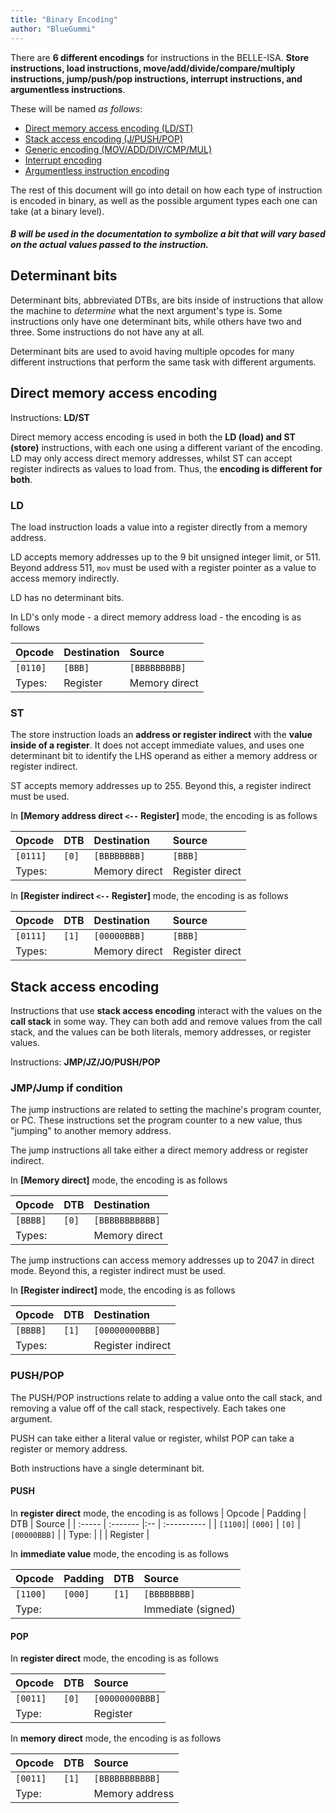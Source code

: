 ```yaml
---
title: "Binary Encoding"
author: "BlueGummi"
---
```


There are **6 different encodings** for instructions in the BELLE-ISA. **Store instructions, load instructions, move/add/divide/compare/multiply instructions, jump/push/pop instructions, interrupt instructions, and argumentless instructions**.

These will be named *as follows*:
- [Direct memory access encoding (LD/ST)](#direct-memory-address-encoding)
- [Stack access encoding (J/PUSH/POP)](#stack-access-encoding)
- [Generic encoding (MOV/ADD/DIV/CMP/MUL)](#generic-encoding)
- [Interrupt encoding](#interrupt-encoding)
- [Argumentless instruction encoding](#argumentless-encoding)

The rest of this document will go into detail on how each type of instruction is encoded in binary, as well as the possible argument types each one can take (at a binary level).

##### B will be used in the documentation to symbolize a bit that will vary based on the actual values passed to the instruction.

## Determinant bits

Determinant bits, abbreviated DTBs, are bits inside of instructions that allow the machine to *determine* what the next argument's type is. Some instructions only have one determinant bits, while others have two and three. Some instructions do not have any at all.

Determinant bits are used to avoid having multiple opcodes for many different instructions that perform the same task with different arguments.

## Direct memory access encoding

Instructions: **LD/ST**

Direct memory access encoding is used in both the **LD (load) and ST (store)** instructions, with each one using a different variant of the encoding. LD may only access direct memory addresses, whilst ST can accept register indirects as values to load from. Thus, the **encoding is different for both**.

### LD

The load instruction loads a value into a register directly from a memory address. 

LD accepts memory addresses up to the 9 bit unsigned integer limit, or 511. Beyond address 511, `mov` must be used with a register pointer as a value to access memory indirectly. 

LD has no determinant bits.

In LD's only mode - a direct memory address load - the encoding is as follows

| Opcode | Destination | Source |
| :----- | :---------- | :----- |
| `[0110]` | `[BBB]` | `[BBBBBBBBB]` |
| Types: | Register | Memory direct |

### ST

The store instruction loads an **address or register indirect** with the **value inside of a register**. It does not accept immediate values, and uses one determinant bit to identify the LHS operand as either a memory address or register indirect.

ST accepts memory addresses up to 255. Beyond this, a register indirect must be used.

In **[Memory address direct `<--` Register]** mode, the encoding is as follows

| Opcode | DTB | Destination | Source |
| :----- | :-- |:---------- | :----- |
| `[0111]`| `[0]` | `[BBBBBBBB]` | `[BBB]` |
| Types: |  | Memory direct | Register direct |


In **[Register indirect `<--` Register]** mode, the encoding is as follows

| Opcode | DTB |Destination | Source |
| :----- | :-------------- |:---------- | :----- |
| `[0111]` | `[1]` | `[00000BBB]` | `[BBB]` |
| Types: | | Memory direct | Register direct |


## Stack access encoding

Instructions that use **stack access encoding** interact with the values on the **call stack** in some way. They can both add and remove values from the call stack, and the values can be both literals, memory addresses, or register values.

Instructions: **JMP/JZ/JO/PUSH/POP**

### JMP/Jump if condition

The jump instructions are related to setting the machine's program counter, or PC. These instructions set the program counter to a new value, thus "jumping" to another memory address.

The jump instructions all take either a direct memory address or register indirect.

In **[Memory direct]** mode, the encoding is as follows

| Opcode | DTB |Destination |
| :----- | :---- | :-------------- |
| `[BBBB]` | `[0]` | `[BBBBBBBBBBB]` |
| Types: | | Memory direct |

The jump instructions can access memory addresses up to 2047 in direct mode. Beyond this, a register indirect must be used.

In **[Register indirect]** mode, the encoding is as follows

| Opcode | DTB |Destination |
| :----- | :---- | :-------------- |
| `[BBBB]` | `[1]` | `[00000000BBB]` |
| Types: | | Register indirect |


### PUSH/POP

The PUSH/POP instructions relate to adding a value onto the call stack, and removing a value off of the call stack, respectively. Each takes one argument.

PUSH can take either a literal value or register, whilst POP can take a register or memory address.

Both instructions have a single determinant bit.

#### PUSH

In **register direct** mode, the encoding is as follows
| Opcode | Padding | DTB | Source | 
| :----- | :------- |:-- | :---------- |
| `[1100]`| `[000]` | `[0]` | `[00000BBB]` |
| Type: | | | Register | 

In **immediate value** mode, the encoding is as follows

| Opcode | Padding | DTB | Source | 
| :----- | :------- |:-- | :---------- |
| `[1100]`| `[000]` | `[1]` | `[BBBBBBBB]` |
| Type: | | | Immediate (signed) | 

#### POP

In **register direct** mode, the encoding is as follows

| Opcode |  DTB | Source | 
| :----- | :----- | :---------- |
| `[0011]`| `[0]` | `[00000000BBB]` |
| Type: | |  Register | 

In **memory direct** mode, the encoding is as follows

| Opcode |  DTB | Source | 
| :----- | :----- | :---------- |
| `[0011]`| `[1]` | `[BBBBBBBBBBB]` |
| Type: | |  Memory address | 


